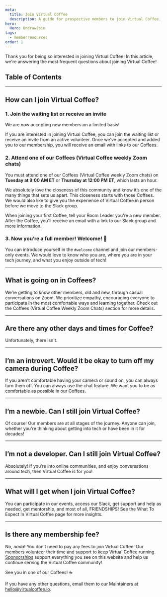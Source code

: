 ```yaml
---
meta:
  title: Join Virtual Coffee
  description: A guide for prospective members to join Virtual Coffee.
hero:
  Hero: UndrawJoin
tags:
  - memberresources
order: 1
---
```



<TextContainer background="light" showBackToTopLink={false}>

<LeadText>

Thank you for being so interested in joining Virtual Coffee! In this article, we're answering the most frequent questions about joining Virtual Coffee!

</LeadText>

</TextContainer>

## Table of Contents

<TextContainer>

---

## How can I join Virtual Coffee?

### 1. Join the waiting list or receive an invite

<LeadText>

We are now accepting new members on a limited basis!

</LeadText>

If you are interested in joining Virtual Coffee, you can <Link to="/join">join the waiting list</Link> or receive an invite from an active volunteer. Once we've accepted and added you to our membership, you will receive an email with links to our Coffees.

### 2. Attend one of our Coffees (Virtual Coffee weekly Zoom chats)

<LeadText>

You must attend one of our <Link to="/resources/virtual-coffee-handbook/guides-to-virtual-coffee/what-to-expect-in-virtual-coffee#coffees-virtual-coffee-weekly-zoom-chats">Coffees (Virtual Coffee weekly Zoom chats)</Link> on **Tuesday at 9:00 AM ET** or **Thursday at 12:00 PM ET**, which lasts an hour.

</LeadText>

We absolutely love the closeness of this community and know it’s one of the many things that sets us apart. This closeness starts with those Coffees. We would also like to give you the experience of Virtual Coffee in person before we move to the Slack group.

When joining your first Coffee, tell your <Link to="/resources/virtual-coffee-handbook/guides-to-virtual-coffee/glossary#room-leader">Room Leader</Link> you're a new member. After the Coffee, you'll receive an email with a link to our Slack group and more information.

### 3. Now you’re a full member! Welcome! 👋

You can introduce yourself in the `#welcome` channel and join our members-only events. We would love to know who you are, where you are in your tech journey, and what you enjoy outside of tech!

---

## What is going on in Coffees?

We’re getting to know other members, old and new, through casual conversations on Zoom. We prioritize empathy, encouraging everyone to participate in the most comfortable ways and learning together. Check out the <Link to="/resources/virtual-coffee-handbook/guides-to-virtual-coffee/what-to-expect-in-virtual-coffee#coffees-virtual-coffee-weekly-zoom-chats">Coffees (Virtual Coffee Weekly Zoom Chats)</Link> section for more details.

---

## Are there any other days and times for Coffee?

Unfortunately, there isn't.

---

## I’m an introvert. Would it be okay to turn off my camera during Coffee?

If you aren't comfortable having your camera or sound on, you can always turn them off. You can always use the chat feature. We want you to be as comfortable as possible in our Coffees.

---

## I’m a newbie. Can I still join Virtual Coffee?

Of course! Our members are at all stages of the journey. Anyone can join, whether you're thinking about getting into tech or have been in it for decades!

---

## I’m not a developer. Can I still join Virtual Coffee?

Absolutely! If you’re into online communities, and enjoy conversations around tech, then Virtual Coffee is for you!

---

## What will I get when I join Virtual Coffee?

You can participate in our <Link to="/events">events</Link>, access our Slack, get support and help as needed, get mentorship, and most of all, FRIENDSHIPS!
See the <Link to="/resources/virtual-coffee-handbook/guides-to-virtual-coffee/what-to-expect-in-virtual-coffee">What To Expect In Virtual Coffee</Link> page for more insights.

---

## Is there any membership fee?

No, _nada_! You don’t need to pay any fees to join Virtual Coffee. Our members <Link to="/resources/virtual-coffee-handbook/get-involved">volunteer their time and support</Link> to keep Virtual Coffee running. [Sponsorships](https://github.com/sponsors/Virtual-Coffee) support everything you see on this website and help us continue serving the Virtual Coffee community!

</TextContainer>

<TextContainer background="light">

<LeadText>

See you in one of our Coffees! ☕

If you have any other questions, email them to our Maintainers at hello@virtualcoffee.io.

</LeadText>

</TextContainer>
